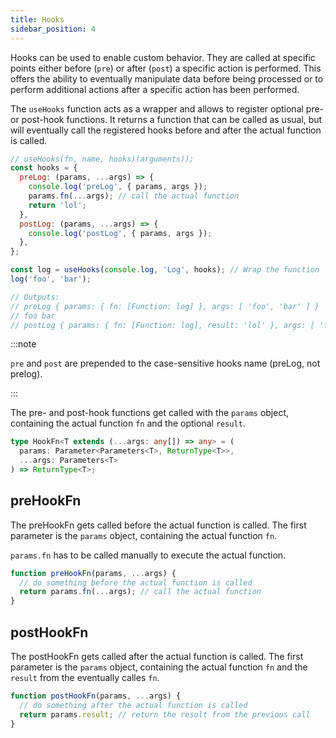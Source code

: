 ```yaml
---
title: Hooks
sidebar_position: 4
---
```


Hooks can be used to enable custom behavior. They are called at specific points
either before (`pre`) or after (`post`) a specific action is performed. This
offers the ability to eventually manipulate data before being processed or to
perform additional actions after a specific action has been performed.

The `useHooks` function acts as a wrapper and allows to register optional pre-
or post-hook functions. It returns a function that can be called as usual, but
will eventually call the registered hooks before and after the actual function
is called.

```js
// useHooks(fn, name, hooks)(arguments));
const hooks = {
  preLog: (params, ...args) => {
    console.log('preLog', { params, args });
    params.fn(...args); // call the actual function
    return 'lol';
  },
  postLog: (params, ...args) => {
    console.log('postLog', { params, args });
  },
};

const log = useHooks(console.log, 'Log', hooks); // Wrap the function
log('foo', 'bar');

// Outputs:
// preLog { params: { fn: [Function: log] }, args: [ 'foo', 'bar' ] }
// foo bar
// postLog { params: { fn: [Function: log], result: 'lol' }, args: [ 'foo', 'bar' ] }
```

:::note

`pre` and `post` are prepended to the case-sensitive hooks name (preLog, not
prelog).

:::

The pre- and post-hook functions get called with the `params` object, containing
the actual function `fn` and the optional `result`.

```ts
type HookFn<T extends (...args: any[]) => any> = (
  params: Parameter<Parameters<T>, ReturnType<T>>,
  ...args: Parameters<T>
) => ReturnType<T>;
```

## preHookFn

The preHookFn gets called before the actual function is called. The first
parameter is the `params` object, containing the actual function `fn`.

`params.fn` has to be called manually to execute the actual function.

```js
function preHookFn(params, ...args) {
  // do something before the actual function is called
  return params.fn(...args); // call the actual function
}
```

## postHookFn

The postHookFn gets called after the actual function is called. The first
parameter is the `params` object, containing the actual function `fn` and the
`result` from the eventually calles `fn`.

```js
function postHookFn(params, ...args) {
  // do something after the actual function is called
  return params.result; // return the result from the previous call
}
```
